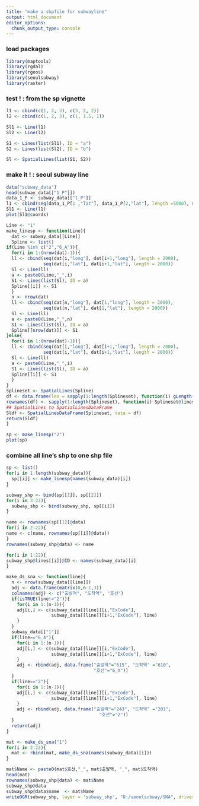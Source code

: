```yaml
---
title: "make a shpfile for subwayline"
output: html_document
editor_options: 
  chunk_output_type: console
---
```


### load packages
```r
library(maptools)
library(rgdal)
library(rgeos)
library(seoulsubway)
library(raster)
```

### test ! : from the sp vignette
```r
l1 <- cbind(c(1, 2, 3), c(3, 2, 2))
l2 <- cbind(c(1, 2, 3), c(1, 1.5, 1))

Sl1 <- Line(l1)
Sl2 <- Line(l2)

S1 <- Lines(list(Sl1), ID = "a")
S2 <- Lines(list(Sl2), ID = "b")

Sl <- SpatialLines(list(S1, S2))
```

### make it ! : seoul subway line
```r
data("subway_data")
head(subway_data[["1_P"]])
data_1_P <- subway_data[["1_P"]]
l1 <- cbind(seq(data_1_P[1 ,"lat"], data_1_P[2,"lat"], length =5000), seq(data_1_P[1 ,"long"], data_1_P[2,"long"], length =5000))
Sl1 <- Line(l1)
plot(Sl1@coords)

Line <- "1"
make_linesp <- function(Line){
  dat <- subway_data[[Line]]
  Spline <- list()
if(Line %in% c("2","6_A")){
  for(i in 1:(nrow(dat)-1)){
  ll <- cbind(seq(dat[i,"long"], dat[i+1,"long"], length = 2000),
              seq(dat[i,"lat"], dat[i+1,"lat"], length = 2000))
  Sl <- Line(ll)
  a <- paste0(Line,"_",i)
  S1 <- Lines(list(Sl), ID = a)
  Spline[[i]] <- S1
  }
  n <- nrow(dat)
  ll <- cbind(seq(dat[n,"long"], dat[1,"long"], length = 2000),
              seq(dat[n,"lat"], dat[1,"lat"], length = 2000))
  Sl <- Line(ll)
  a <- paste0(Line,"_",n)
  S1 <- Lines(list(Sl), ID = a)
  Spline[[nrow(dat)]] <- S1 
}else{  
  for(i in 1:(nrow(dat)-1)){
  ll <- cbind(seq(dat[i,"long"], dat[i+1,"long"], length = 2000),
              seq(dat[i,"lat"], dat[i+1,"lat"], length = 2000))
  Sl <- Line(ll)
  a <- paste0(Line,"_",i)
  S1 <- Lines(list(Sl), ID = a)
  Spline[[i]] <- S1
  }
}
Splineset <- SpatialLines(Spline)
df <- data.frame(len = sapply(1:length(Splineset), function(i) gLength(Splineset[i, ])))
rownames(df) <- sapply(1:length(Splineset), function(i) Splineset@lines[[i]]@ID)
## SpatialLines to SpatialLinesDataFrame
Sldf <- SpatialLinesDataFrame(Splineset, data = df)
return(Sldf)
}

sp <- make_linesp("2")
plot(sp)
```

### combine all line's shp to one shp file
```r
sp <- list()
for(i in 1:length(subway_data)){
  sp[[i]] <- make_linesp(names(subway_data)[i])
}

subway_shp <- bind(sp[[1]], sp[[2]])
for(i in 3:22){
  subway_shp <- bind(subway_shp, sp[[i]])
}

name <- rownames(sp[[1]]@data)
for(i in 2:22){
name <- c(name, rownames(sp[[i]]@data))
}
rownames(subway_shp@data) <- name

for(i in 1:22){
subway_shp@lines[[i]]@ID <- names(subway_data)[i]
}

make_ds_sna <- function(line){
  n <- nrow(subway_data[[line]])
  adj <- data.frame(matrix(0,n-1,3))
  colnames(adj) <- c("출발역", "도착역", "호선")
  if(isTRUE(line!="2")){
    for(i in 1:(n-1)){
    adj[i,] <- c(subway_data[[line]][i,"ExCode"], 
                 subway_data[[line]][i+1,"ExCode"], line)
    }
  }
  subway_data[["1"]]
  if(line=="6_A"){
    for(i in 1:(n-1)){
    adj[i,] <- c(subway_data[[line]][i,"ExCode"], 
                 subway_data[[line]][i+1,"ExCode"], line)
    }
    adj <- rbind(adj, data.frame("출발역"="615", "도착역" ="610",
                                 "호선"="6_A"))
  }
  if(line=="2"){
    for(i in 1:(n-1)){
    adj[i,] <- c(subway_data[[line]][i,"ExCode"], 
                 subway_data[[line]][i+1,"ExCode"], line)
    }
    adj <- rbind(adj, data.frame("출발역"="243", "도착역" ="201",
                                   "호선"="2"))
  }
  return(adj)
}

mat <- make_ds_sna("1") 
for(i in 2:22){
  mat <- rbind(mat, make_ds_sna(names(subway_data)[i]))
}

mat$Name <- paste0(mat$호선,"_", mat$출발역, "_", mat$도착역)
head(mat)
rownames(subway_shp@data) <- mat$Name
subway_shp@data
subway_shp@data$name  <- mat$Name
writeOGR(subway_shp, layer = 'subway_shp', "D:/seoulsubway/SNA", driver="ESRI Shapefile")
```

